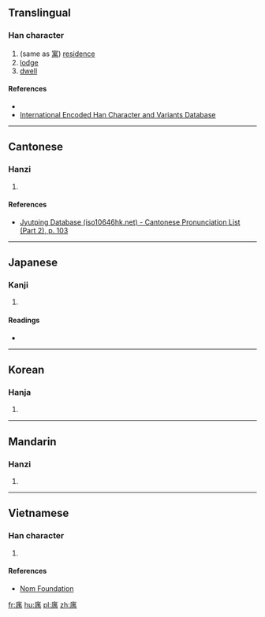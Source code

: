 {{also|寓}}
==Translingual==

===Han character===
{{Han char|rn=53|rad=广|as=09|sn=12|four=|canj=IWLB|ids=⿸广禺}}

# (same as [[寓]]) [[residence]]
# [[lodge]]
# [[dwell]]

====References====
* {{Han ref|kx=0348.110|dkj=09395|dj=0659.020|hdz=20893.040|uh=5EBD|ud=24253}}
* [http://chardb.iis.sinica.edu.tw/char/10960 International Encoded Han Character and Variants Database]

----

==Cantonese==

===Hanzi===
{{yue-hanzi|jyut=[[jyu6]]|y=yu6}}

# {{defn|lang=yue|sort=广09}}

====References====
* [http://www.iso10646hk.net/jp/document/download.jsp Jyutping Database (iso10646hk.net) - Cantonese Pronunciation List (Part 2), p. 103]

----

==Japanese==

===Kanji===
{{ja-kanji|grade=|rs=广09}}

# {{defn|lang=ja|sort=广09}}

====Readings====
* {{ja-readings|on=[[どう]] (dō)|kun=[[よる]] (yoru), [[よせる]] (yoseru)}}

----

==Korean==

===Hanja===
{{ko-hanja|hangeul=유|rv=yu|mr=yu}}

# {{defn|lang=ko|sort=广09}}

----

==Mandarin==

===Hanzi===
{{cmn-hanzi|pin=[[yù]] ([[yu4]])|wg=yü<sup>4</sup>}}

# {{defn|lang=cmn|sort=广09}}

----

==Vietnamese==

===Han character===
{{vi-readings|rs=广09|hanviet=ngụ}}

# {{defn|lang=vi|sort=广09}}

====References====
* [http://nomfoundation.org/common/nom_details.php?codepoint=5ebd Nom Foundation]

[[fr:庽]]
[[hu:庽]]
[[pl:庽]]
[[zh:庽]]